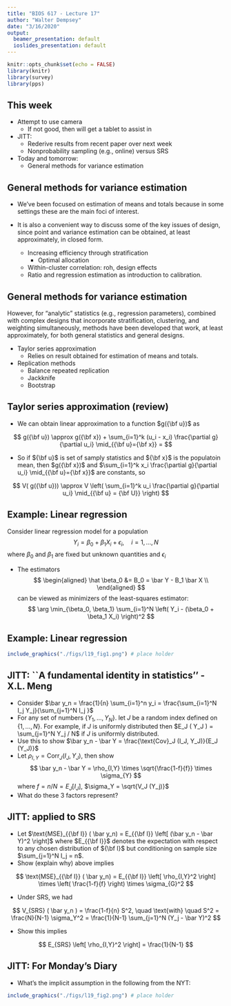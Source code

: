 ```yaml
---
title: "BIOS 617 - Lecture 17"
author: "Walter Dempsey"
date: "3/16/2020"
output:
  beamer_presentation: default
  ioslides_presentation: default
---
```


```r
knitr::opts_chunk$set(echo = FALSE)
library(knitr)
library(survey)
library(pps)
```

## This week

* Attempt to use camera
  + If not good, then will get a tablet to assist in 
* JITT:
  + Rederive results from recent paper over next week
  + Nonprobability sampling (e.g., online) versus SRS
* Today and tomorrow:
  + General methods for variance estimation 

## General methods for variance estimation

* We’ve been focused on estimation of means and totals because in some settings these are the main foci of interest.

* It is also a convenient way to discuss some of the key issues of design, since point and variance estimation can be obtained, at least approximately, in closed form.
  + Increasing efficiency through stratification
    + Optimal allocation
  + Within-cluster correlation: roh, design effects
  + Ratio and regression estimation as introduction to calibration.
  
## General methods for variance estimation

However, for “analytic” statistics (e.g., regression parameters), combined with complex designs that incorporate stratification, clustering, and weighting simultaneously, methods have been developed that work, at least approximately, for both general statistics and general designs.

* Taylor series approximation
  + Relies on result obtained for estimation of means and totals.
* Replication methods
  + Balance repeated replication
  + Jackknife
  + Bootstrap
  
## Taylor series approximation (review)

* We can obtain linear approximation to a function $g({\bf u})$ as

$$
g({\bf u}) \approx g({\bf x}) + \sum_{i=1}^k (u_i - x_i) \frac{\partial g}{\partial u_i}  \mid_{{\bf u}={\bf x}} = 
$$

* So if ${\bf u}$ is set of samply statistics and ${\bf x}$ is the populatoin mean, then $g({\bf x})$ and $\sum_{i=1}^k x_i \frac{\partial g}{\partial u_i} \mid_{{\bf u}={\bf x}}$ are constants, so

$$
V( g({\bf u})) \approx V \left( \sum_{i=1}^k u_i \frac{\partial g}{\partial u_i} \mid_{{\bf u} = {\bf U}} \right) 
$$

## Example: Linear regression

Consider linear regression model for a population
$$
Y_i = \beta_0 + \beta_1 X_i + \epsilon_i, \quad i=1,\ldots,N
$$
where $\beta_0$ and $\beta_1$ are fixed but unknown quantities and $\epsilon_i$

* The estimators 
$$
\begin{aligned}
\hat \beta_0 &= B_0 = \bar Y - B_1 \bar X \\
\end{aligned}
$$
can be viewed as minimizers of the least-squares estimator:
$$
\arg \min_{\beta_0, \beta_1} \sum_{i=1}^N \left( Y_i - (\beta_0 + \beta_1 X_i) \right)^2
$$

## Example: Linear regression

```r
include_graphics("./figs/l19_fig1.png") # place holder
```

## 

## JITT: ``A fundamental identity in statistics'' - X.L. Meng

* Consider $\bar y_n = \frac{1}{n} \sum_{i=1}^n y_i = \frac{\sum_{i=1}^N I_j Y_j}{\sum_{j=1}^N I_j }$
* For any set of numbers $\{ Y_1, \ldots, Y_N \}$. let $J$ be a random index defined on $\{1,\ldots, N\}$. For example, if $J$ is uniformly distributed then $E_J ( Y_J ) = \sum_{j=1}^N Y_j / N$
if $J$ is uniformly distributed.
* Use this to show $\bar y_n - \bar Y = \frac{\text{Cov}_J (I_J, Y_J)}{E_J (Y_J)}$
* Let $\rho_{I,Y} = \text{Corr}_{J} (I_J, Y_J)$, then show 
$$
\bar y_n - \bar Y = \rho_{I,Y} \times \sqrt{\frac{1-f}{f}} \times \sigma_{Y}
$$
where $f = n/N = E_J [I_J]$, $\sigma_Y = \sqrt{V_J (Y_j)}$
* What do these 3 factors represent?
  
## JITT: applied to SRS

* Let $\text{MSE}_{{\bf I}} ( \bar y_n) = E_{{\bf I}} \left[ (\bar y_n - \bar Y)^2 \right]$ 
where $E_{{\bf I}}$ denotes the expectation with respect to any chosen distribution of ${\bf I}$ but conditioning on sample size $\sum_{j=1}^N I_j = n$.
* Show (explain why) above implies

$$
\text{MSE}_{{\bf I}} ( \bar y_n) = E_{{\bf I}} \left[ \rho_{I,Y}^2 \right] \times \left( \frac{1-f}{f} \right) \times \sigma_{G}^2
$$

* Under SRS, we had

$$
V_{SRS} ( \bar y_n )  = \frac{1-f}{n} S^2, \quad 
\text{with} \quad
S^2 = \frac{N}{N-1} \sigma_Y^2 = \frac{1}{N-1} \sum_{j=1}^N (Y_j - \bar Y)^2
$$

* Show this implies 

$$
E_{SRS} \left[ \rho_{I,Y}^2 \right] = \frac{1}{N-1}
$$

## JITT:  For Monday's Diary

* What's the implicit assumption in the following from the NYT:

```r
include_graphics("./figs/l19_fig2.png") # place holder
```
